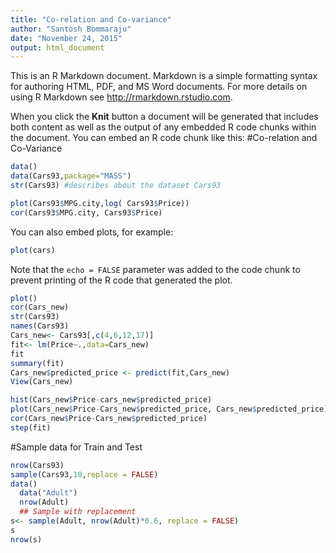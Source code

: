 ```yaml
---
title: "Co-relation and Co-variance"
author: "Santosh Bommaraju"
date: "November 24, 2015"
output: html_document
---
```


This is an R Markdown document. Markdown is a simple formatting syntax for authoring HTML, PDF, and MS Word documents. For more details on using R Markdown see <http://rmarkdown.rstudio.com>.

When you click the **Knit** button a document will be generated that includes both content as well as the output of any embedded R code chunks within the document. You can embed an R code chunk like this:
#Co-relation and Co-Variance
```r
data()
data(Cars93,package="MASS")
str(Cars93) #describes about the dataset Cars93

plot(Cars93$MPG.city,log( Cars93$Price))
cor(Cars93$MPG.city, Cars93$Price)
```

You can also embed plots, for example:

```r
plot(cars)
```

Note that the `echo = FALSE` parameter was added to the code chunk to prevent printing of the R code that generated the plot.
```r
plot()
cor(Cars_new)
str(Cars93)
names(Cars93)
Cars_new<- Cars93[,c(4,6,12,17)]
fit<- lm(Price~.,data=Cars_new)
fit
summary(fit)
Cars_new$predicted_price <- predict(fit,Cars_new)
View(Cars_new)

hist(Cars_new$Price-cars_new$predicted_price)
plot(Cars_new$Price-Cars_new$predicted_price, Cars_new$predicted_price)
cor(Cars_new$Price-Cars_new$predicted_price)
step(fit)

```
#Sample data for Train and Test
```r
nrow(Cars93)
sample(Cars93,10,replace = FALSE)
data()
  data("Adult")
  nrow(Adult)
  ## Sample with replacement
s<- sample(Adult, nrow(Adult)*0.6, replace = FALSE)
s
nrow(s)
```

